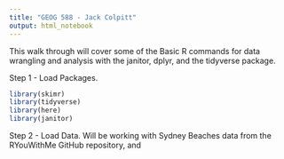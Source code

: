 ```yaml
---
title: "GEOG 588 - Jack Colpitt"
output: html_notebook
---
```

This walk through will cover some of the Basic R commands for data wrangling and analysis with the janitor, dplyr, and the tidyverse package.

Step 1 - Load Packages.
```r
library(skimr)
library(tidyverse)
library(here)
library(janitor)
```

Step 2 - Load Data. Will be working with Sydney Beaches data from the RYouWithMe GitHub repository, and  
